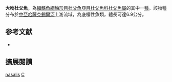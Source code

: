 {{Speciesbox
| name = 大吻杜父魚
| image = 
| image_width = 250px
| status = NE
| status_system = IUCN3.1
| genus = Cottus
| species = nasalis
| authority = [[Berg|Berg]], 1933
| synonyms = 
}}

'''大吻杜父魚'''，為[[輻鰭魚綱|輻鰭魚綱]][[鮋形目|鮋形目]][[杜父魚亞目|杜父魚亞目]][[杜父魚科|杜父魚科]][[杜父魚屬|杜父魚屬]]的其中一[[種|種]]。該物種分布於[[中亞|中亞]][[哈薩克斯坦|哈薩克]][[錫爾河|錫爾河]]上游流域，為底棲性魚類，體長可達6.9公分。

== 参考文献 ==
*{{FishBase_species|genus=Cottus|species=nasalis|year=2011|month=12}}

== 擴展閱讀 ==
{{refbegin}}
{{wikispecies-inline|Cottus nasalis|大吻杜父魚}}
{{refend}}
{{Taxonbar|from=Q5586451}}

[[Category:杜父魚屬|nasalis]]
[[Category:1933年描述的鱼类|C]]

{{鮋形目小作品}}